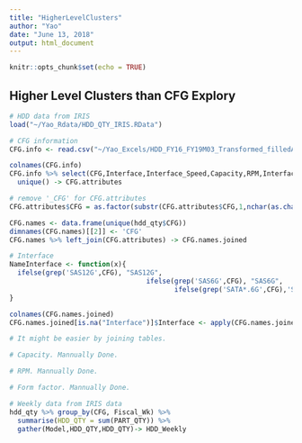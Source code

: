 ---
title: "HigherLevelClusters"
author: "Yao"
date: "June 13, 2018"
output: html_document
---

```{r setup, include=FALSE}
knitr::opts_chunk$set(echo = TRUE)
```

## Higher Level Clusters than CFG Explory

```{r load data}
# HDD data from IRIS
load("~/Yao_Rdata/HDD_QTY_IRIS.RData")

# CFG information
CFG.info <- read.csv("~/Yao_Excels/HDD_FY16_FY19M03_Transformed_filledAllFiscalQuarter.csv")

colnames(CFG.info)
CFG.info %>% select(CFG,Interface,Interface_Speed,Capacity,RPM,Interface_All,Form_Factor) %>%
  unique() -> CFG.attributes

# remove '_CFG' for CFG.attributes
CFG.attributes$CFG = as.factor(substr(CFG.attributes$CFG,1,nchar(as.character(CFG.attributes$CFG))-4))

```

```{r Join Tables to get CFG info}
CFG.names <- data.frame(unique(hdd_qty$CFG))
dimnames(CFG.names)[[2]] <- 'CFG'
CFG.names %>% left_join(CFG.attributes) -> CFG.names.joined
```


```{r Extract info from CFG names}
# Interface
NameInterface <- function(x){
  ifelse(grep('SAS12G',CFG), "SAS12G",
                                  ifelse(grep('SAS6G',CFG), "SAS6G",
                                         ifelse(grep('SATA*.6G',CFG),'SATA6G','NA')))
}

colnames(CFG.names.joined)
CFG.names.joined[is.na("Interface")]$Interface <- apply(CFG.names.joined[is.na("Interface"),], 1,NameInterface)

# It might be easier by joining tables.

# Capacity. Mannually Done.

# RPM. Mannually Done.

# Form factor. Mannually Done.
```


```{r Data Explorary}
# Weekly data from IRIS data
hdd_qty %>% group_by(CFG, Fiscal_Wk) %>%
  summarise(HDD_QTY = sum(PART_QTY)) %>%
  gather(Model,HDD_QTY,HDD_QTY)-> HDD_Weekly
```

